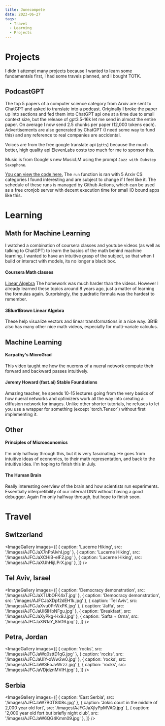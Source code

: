 ```yaml
---
title: Junecompete
date: 2023-06-27
tags:
  - Travel
  - Learning
  - Projects
---
```



# Projects

I didn't attempt many projects because I wanted to learn some fundamentals first, I had some travels planned, and I bought TOTK.

## PodcastGPT
<PodcastEmbed podcastId="arxiv-podcast-gpt-computer-science/id1694283581" />
The top 5 papers of a computer science category from Arxiv are sent to ChatGPT and asked to translate into a podcast.
Originally I broke the paper up into sections and fed them into ChatGPT api one at a time due to small context size, but the release of gpt3.5-16k let me send in almost the entire paper. On average I now send 2.5 chunks per paper (12,000 tokens each).
Advertisements are also generated by ChatGPT (I need some way to fund this) and any reference to real companies are accidental.

Voices are from the free google translate api (`gtts`) because the much better, high quality api ElevenLabs costs too much for me to sponsor this.

Music is from Google's new MusicLM using the prompt `Jazz with Dubstep Saxophone`.

[You can view the code here.](https://github.com/JonathanGrant/PodcastGPT/blob/main/arxiv_langchain.py)
The `run` function is ran with 5 Arxiv CS categories I found interesting and are subject to change if I feel like it.
The schedule of these runs is managed by Github Actions, which can be used as a free cronjob server with decent execution time for small IO bound apps like this.

# Learning

## Math for Machine Learning
I watched a combination of coursera classes and youtube videos (as well as talking to ChatGPT) to learn the basics of the math behind machine learning.
I wanted to have an intuitive grasp of the subject, so that when I build or interact with models, its no longer a black box.

#### Coursera Math classes
[Linear Algebra](https://coursera.org/learn/machine-learning-linear-algebra/)
The homework was much harder than the videos. However I already learned these topics around 8 years ago, just a matter of learning the formulas again.
Surprisingly, the quadratic formula was the hardest to remember.

#### 3Blue1Brown Linear Algebra
<YouTubePlaylistEmbed playlistId="PLZHQObOWTQDPD3MizzM2xVFitgF8hE_ab" />
These help visualize vectors and linear transformations in a nice way.
3B1B also has many other nice math videos, especially for multi-variate calculus.

## Machine Learning

#### Karpathy's MicroGrad
<YouTubeEmbed videoId="VMj-3S1tku0" />
This video taught me how the nuerons of a nueral network compute their forward and backward passes intuitively.

#### Jeremy Howard (fast.ai) Stable Foundations
<YouTubePlaylistEmbed playlistId="PLfYUBJiXbdtRUvTUYpLdfHHp9a58nWVXP" />
Amazing teacher, he spends 10-15 lectures going from the very basics of how nueral networks and optimizers work all the way into creating a diffusion network for images.
Unlike other shorter tutorials, he refuses to let you use a wrapper for something (except `torch.Tensor`) without first implementing it.


## Other

#### Principles of Microeconomics
<YouTubePlaylistEmbed playlistId="PLUl4u3cNGP62oJSoqb4Rf-vZMGUBe59G-" />
I'm only halfway through this, but it is very fascinating. He goes from intuitive ideas of economics, to their math representation, and back to the intuitive idea.
I'm hoping to finish this in July.

#### The Human Brain
<YouTubePlaylistEmbed playlistId="PLUl4u3cNGP60IKRN_pFptIBxeiMc0MCJP" />
Really interesting overview of the brain and how scientists run experiments.
Essentially interpretibility of our internal DNN without having a good debugger.
Again I'm only halfway through, but hope to finish soon.


# Travel

## Switzerland

<ImageGallery
  images={[
    { caption: 'Lucerne Hiking', src: '/images/AJFCJaX7nFtAlvhI.jpg' },
    { caption: 'Lucerne Hiking', src: '/images/AJFCJaXCHiB-eIF2.jpg' },
    { caption: 'Lucerne Hiking', src: '/images/AJFCJaXUhHijLPrX.jpg' },
  ]}
/>

## Tel Aviv, Israel

<ImageGallery
  images={[
    { caption: 'Democracy demonstration', src: '/images/AJFCJaXTUbOFK4xT.jpg' },
    { caption: 'Democracy demonstration', src: '/images/AJFCJaXDpf2dEH1k.jpg' },
    { caption: 'Tel Aviv', src: '/images/AJFCJaXvu0PrWxPK.jpg' },
    { caption: 'Jaffa', src: '/images/AJFCJaUl6lHbNFgu.jpg' },
    { caption: 'Breakfast', src: '/images/AJFCJaXyPkg-Hx9J.jpg' },
    { caption: 'Safta + Orna', src: '/images/AJFCJaXN1aY_85G6.jpg' },
  ]}
/>

## Petra, Jordan

<ImageGallery
  images={[
    { caption: 'rocks', src: '/images/AJFCJaWq0sttD1qG.jpg' },
    { caption: 'rocks', src: '/images/AJFCJaUlY-xWw2w0.jpg' },
    { caption: 'rocks', src: '/images/AJFCJaWSEoJvWrzz.jpg' },
    { caption: 'rocks', src: '/images/AJFCJaVDjdznMVIH.jpg' },
  ]}
/>

## Serbia

<ImageGallery
  images={[
    { caption: 'East Serbia', src: '/images/AJFCJaW7B0T8l08s.jpg' },
    { caption: 'Jokic court in the middle of 2,000 year old fort', src: '/images/AJFCJaXjlyPpMVAQ.jpg' },
    { caption: '2,000 year old fort but briefly night club', src: '/images/AJFCJaW6QG4Kmm09.jpg' },
  ]}
/>
